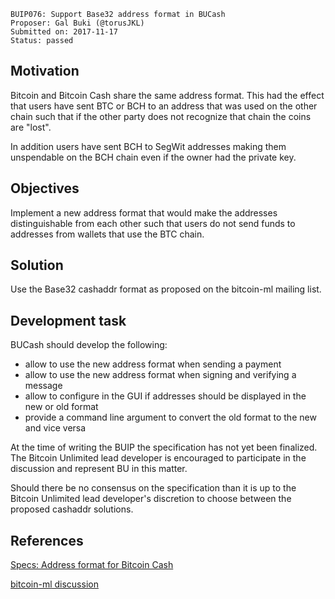 <pre>
BUIP076: Support Base32 address format in BUCash
Proposer: Gal Buki (@torusJKL)
Submitted on: 2017-11-17
Status: passed
</pre>

==Motivation==

Bitcoin and Bitcoin Cash share the same address format.
This had the effect that users have sent BTC or BCH to an address that was used on the other chain such that if the other party does not recognize that chain the coins are "lost".

In addition users have sent BCH to SegWit addresses making them unspendable on the BCH chain even if the owner had the private key.

==Objectives==

Implement a new address format that would make the addresses distinguishable from each other such that users do not send funds to addresses from wallets that use the BTC chain.

==Solution==

Use the Base32 cashaddr format as proposed on the bitcoin-ml mailing list.

==Development task==

BUCash should develop the following:

* allow to use the new address format when sending a payment
* allow to use the new address format when signing and verifying a message
* allow to configure in the GUI if addresses should be displayed in the new or old format
* provide a command line argument to convert the old format to the new and vice versa


At the time of writing the BUIP the specification has not yet been finalized.
The Bitcoin Unlimited lead developer is encouraged to participate in the discussion and represent BU in this matter.

Should there be no consensus on the specification than it is up to the Bitcoin Unlimited lead developer's discretion to choose between the proposed cashaddr solutions.

==References==

[https://github.com/Bitcoin-UAHF/spec/blob/master/cashaddr.md Specs: Address format for Bitcoin Cash]

[https://lists.linuxfoundation.org/pipermail/bitcoin-ml/2017-November/000472.html bitcoin-ml discussion]

